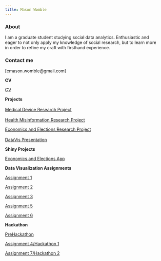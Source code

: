 ---
title: Mason Womble
---

### About

I am a graduate student studying social data analytics. Enthusiastic and eager to not only apply my knowledge of social research, but to learn more in order to refine my craft with firsthand experience.

### Contact me

\[cmason.womble\@gmail.com\]

**CV**

[CV](Womble%20CV%202024.pdf)

**Projects\
\
**[Medical Device Research Project](EPPS%20Research%20paper.pdf)\
\
[Health Misinformation Research Project](Jepkosgei_finalproject.pdf)

[Economics and Elections Research Project](Womble_FinalProject_6356.pdf)\
\
[DataVis Presentation](Womble_DataVis_Final_Presentation.pptx)

**Shiny Projects**

[Economics and Elections App](https://mason-womble.shinyapps.io/DataVis_FinalProject/)

**Data Visualization Assignments**

[Assignment 1](Data_Visualization_Assignment_1_Revised.pdf)

[Assignment 2](Assignment_2.R)

[Assignment 3](Data_Visualization_Assignment_3.pdf)

[Assignment 5](DataVis_Assignment5.pdf)

[Assignment 6](https://mason-womble.shinyapps.io/Assignment_6/)

**Hackathon**

[PreHackathon](Hackathon%201%20Scatterplot.pdf)

[Assignment 4/Hackathon 1](Womble_Hackathon.R)

[Assignment 7/Hackathon 2](https://mason-womble.shinyapps.io/Hackathon2/)

